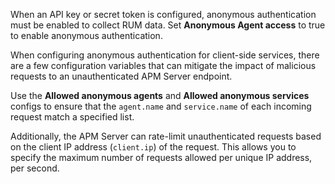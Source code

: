 

When an <DocLink id="serverlessObservabilityApmApiKeys">API key</DocLink> or <DocLink id="serverlessObservabilityApmSecretToken">secret token</DocLink> is configured,
anonymous authentication must be enabled to collect RUM data.
Set **Anonymous Agent access** to true to enable anonymous authentication.

When configuring anonymous authentication for client-side services,
there are a few configuration variables that can mitigate the impact of malicious requests to an
unauthenticated APM Server endpoint.

Use the **Allowed anonymous agents** and **Allowed anonymous services** configs to ensure that the
`agent.name` and `service.name` of each incoming request match a specified list.

Additionally, the APM Server can rate-limit unauthenticated requests based on the client IP address
(`client.ip`) of the request.
This allows you to specify the maximum number of requests allowed per unique IP address, per second.